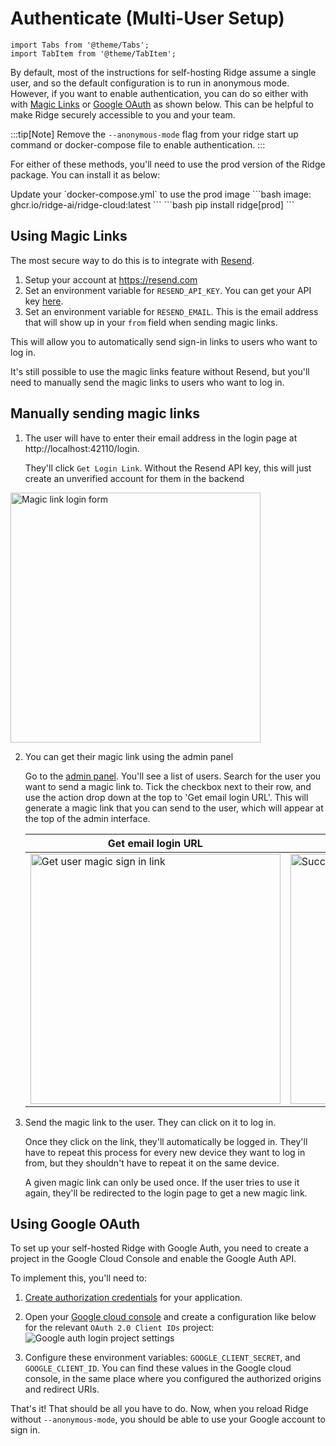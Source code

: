 # Authenticate (Multi-User Setup)

```mdx-code-block
import Tabs from '@theme/Tabs';
import TabItem from '@theme/TabItem';
```

By default, most of the instructions for self-hosting Ridge assume a single user, and so the default configuration is to run in anonymous mode. However, if you want to enable authentication, you can do so either with with [Magic Links](#using-magic-links) or [Google OAuth](#using-google-oauth) as shown below. This can be helpful to make Ridge securely accessible to you and your team.

:::tip[Note]
Remove the `--anonymous-mode` flag from your ridge start up command or docker-compose file to enable authentication.
:::

For either of these methods, you'll need to use the prod version of the Ridge package. You can install it as below:

<Tabs groupId="server" queryString>
  <TabItem value="docker" label="Docker">
  Update your `docker-compose.yml` to use the prod image
      ```bash
      image: ghcr.io/ridge-ai/ridge-cloud:latest
      ```
  </TabItem>

  <TabItem value="pip" label="Pip">
  ```bash
  pip install ridge[prod]
  ```
  </TabItem>
</Tabs>

## Using Magic Links
The most secure way to do this is to integrate with [Resend](https://resend.com).

1. Setup your account at https://resend.com
2. Set an environment variable for `RESEND_API_KEY`. You can get your API key [here](https://resend.com/api-keys).
3. Set an environment variable for `RESEND_EMAIL`. This is the email address that will show up in your `from` field when sending magic links.

This will allow you to automatically send sign-in links to users who want to log in.

It's still possible to use the magic links feature without Resend, but you'll need to manually send the magic links to users who want to log in.

## Manually sending magic links

1. The user will have to enter their email address in the login page at http://localhost:42110/login.

    They'll click `Get Login Link`. Without the Resend API key, this will just create an unverified account for them in the backend
<img src="/img/magic_link.png" alt="Magic link login form" width="400"/>

2. You can get their magic link using the admin panel

    Go to the [admin panel](http://localhost:42110/server/admin/database/ridgeuser/). You'll see a list of users. Search for the user you want to send a magic link to. Tick the checkbox next to their row, and use the action drop down at the top to 'Get email login URL'. This will generate a magic link that you can send to the user, which will appear at the top of the admin interface.

    | Get email login URL | Retrieved login URL |
    |---------------------|---------------------|
    | <img src="/img/admin_get_emali_login.png" alt="Get user magic sign in link" width="400" />| <img src="/img/admin_successful_login_url.png" alt="Successfully retrieved a login URL" width="400" />|

3. Send the magic link to the user. They can click on it to log in.

    Once they click on the link, they'll automatically be logged in. They'll have to repeat this process for every new device they want to log in from, but they shouldn't have to repeat it on the same device.

    A given magic link can only be used once. If the user tries to use it again, they'll be redirected to the login page to get a new magic link.

## Using Google OAuth

To set up your self-hosted Ridge with Google Auth, you need to create a project in the Google Cloud Console and enable the Google Auth API.

To implement this, you'll need to:
1. [Create authorization credentials](https://developers.google.com/identity/sign-in/web/sign-in) for your application.
2. Open your [Google cloud console](https://console.developers.google.com/apis/credentials) and create a configuration like below for the relevant `OAuth 2.0 Client IDs` project:
![Google auth login project settings](https://github.com/ridge-ai/ridge/assets/65192171/9bcbf6f4-197d-4d0c-973a-c10b1331c892)

3. Configure these environment variables: `GOOGLE_CLIENT_SECRET`, and `GOOGLE_CLIENT_ID`. You can find these values in the Google cloud console, in the same place where you configured the authorized origins and redirect URIs.

That's it! That should be all you have to do. Now, when you reload Ridge without `--anonymous-mode`, you should be able to use your Google account to sign in.
